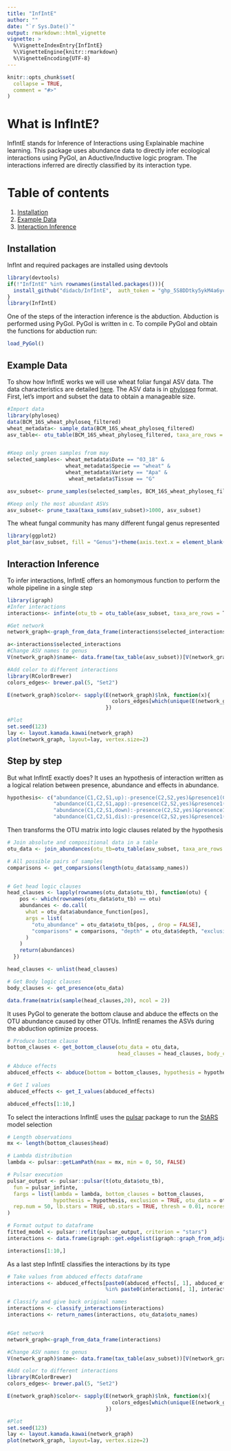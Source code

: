 ```yaml
---
title: "InfIntE"
author: ""
date: "`r Sys.Date()`"
output: rmarkdown::html_vignette
vignette: >
  %\VignetteIndexEntry{InfIntE}
  %\VignetteEngine{knitr::rmarkdown}
  %\VignetteEncoding{UTF-8}
---
```


```r
knitr::opts_chunk$set(
  collapse = TRUE,
  comment = "#>"
)
```

# What is InfIntE?

InfIntE stands for Inference of Interactions using Explainable machine learning. This package uses abundance data to directly infer ecological interactions using PyGol, an Aductive/Inductive logic program. The interactions inferred are directly classified by its interaction type. 

# Table of contents
1. [Installation](#installation)
2. [Example Data](#test)
2. [Interaction Inference](#net)


## Installation <a name="installation"></a>

InfInt and required packages are installed using devtools

```r
library(devtools)
if(!"InfIntE" %in% rownames(installed.packages())){
  install_github("didacb/InfIntE",  auth_token = "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")
}
library(InfIntE)
```

One of the steps of the interaction inference is the abduction. Abduction is performed using PyGol. PyGol is written in c. To compile PyGol and obtain the functions for abduction run: 

```r
load_PyGol()
```

## Example Data <a name="test"></a>

To show how InfIntE works we will use wheat foliar fungal ASV data. The data characteristics are detailed [here](https://apsjournals.apsnet.org/doi/full/10.1094/PBIOMES-02-22-0008-FI). The ASV data is in [phyloseq](https://www.bioconductor.org/packages/release/bioc/html/phyloseq.html) format.
First, let's import and subset the data to obtain a manageable size.  

```r
#Import data
library(phyloseq)
data(BCM_16S_wheat_phyloseq_filtered)
wheat_metadata<- sample_data(BCM_16S_wheat_phyloseq_filtered)
asv_table<- otu_table(BCM_16S_wheat_phyloseq_filtered, taxa_are_rows = TRUE)


#Keep only green samples from may
selected_samples<- wheat_metadata$Date == "03_18" & 
                   wheat_metadata$Specie == "wheat" & 
                   wheat_metadata$Variety == "Apa" &
                    wheat_metadata$Tissue == "G" 

asv_subset<- prune_samples(selected_samples, BCM_16S_wheat_phyloseq_filtered) 

#Keep only the most abundant ASVs
asv_subset<- prune_taxa(taxa_sums(asv_subset)>1000, asv_subset)
```

The wheat fungal community has many different fungal genus represented

```r
library(ggplot2)
plot_bar(asv_subset, fill = "Genus")+theme(axis.text.x = element_blank())
```

## Interaction Inference  <a name="net"></a>

To infer interactions, InfIntE offers an homonymous function to perform the whole pipeline in a single step

```r
library(igraph)
#Infer interactions
interactions<- infinte(otu_tb = otu_table(asv_subset, taxa_are_rows = T), exclusion = TRUE, ncores = 25)

#Get network
network_graph<-graph_from_data_frame(interactions$selected_interactions)

a<-interactions$selected_interactions
#Change ASV names to genus
V(network_graph)$name<- data.frame(tax_table(asv_subset))[V(network_graph)$name,]$Genus

#Add color to different interactions
library(RColorBrewer)
colors_edges<- brewer.pal(5, "Set2")

E(network_graph)$color<- sapply(E(network_graph)$lnk, function(x){
                                  colors_edges[which(unique(E(network_graph)$lnk)==x)]    
                                })

#Plot
set.seed(123)
lay <- layout.kamada.kawai(network_graph)
plot(network_graph, layout=lay, vertex.size=2)
```

## Step by step  <a name="steps"></a>

But what InfIntE exactly does? It uses an hypothesis of interaction written as a logical relation between presence, abundance and effects in abundance.

```r

hypothesis<- c("abundance(C1,C2,S1,up):-presence(C2,S2,yes)&presence1(C1,S2,no)&effect_up(S2,S1)",
               "abundance(C1,C2,S1,app):-presence(C2,S2,yes)&presence1(C1,S2,no)&effect_up(S2,S1)",
               "abundance(C1,C2,S1,down):-presence(C2,S2,yes)&presence1(C1,S2,no)&effect_down(S2,S1)",
               "abundance(C1,C2,S1,dis):-presence(C2,S2,yes)&presence1(C1,S2,no)&effect_down(S2,S1)")

```

Then transforms the OTU matrix into logic clauses related by the hypothesis

```R
# Join absolute and compositional data in a table
otu_data <- join_abundances(otu_tb=otu_table(asv_subset, taxa_are_rows = T), absolute_abundance=NULL)

# All possible pairs of samples
comparisons <- get_comparsions(length(otu_data$samp_names))


# Get head logic clauses
head_clauses <- lapply(rownames(otu_data$otu_tb), function(otu) {
    pos <- which(rownames(otu_data$otu_tb) == otu)
    abundances <- do.call(
      what = otu_data$abundance_function[pos],
      args = list(
        "otu_abundance" = otu_data$otu_tb[pos, , drop = FALSE],
        "comparisons" = comparisons, "depth" = otu_data$depth, "exclusion" = TRUE
      )
    )
    return(abundances)
  })

head_clauses <- unlist(head_clauses)

# Get Body logic clauses
body_clauses <- get_presence(otu_data)

data.frame(matrix(sample(head_clauses,20), ncol = 2))
```

It uses PyGol to generate the bottom clause and abduce the effects on the OTU abundance caused by other OTUs. InfIntE renames the ASVs during the abduction optimize process.

```r

# Produce bottom clause
bottom_clauses <- get_bottom_clause(otu_data = otu_data,
                                    head_clauses = head_clauses, body_clauses = body_clauses)

# Abduce effects
abduced_effects <- abduce(bottom = bottom_clauses, hypothesis = hypothesis)

# Get I values
abduced_effects <- get_I_values(abduced_effects)

abduced_effects[1:10,]
```

To select the interactions InfIntE uses the [pulsar](https://github.com/zdk123/pulsar) package to run the [StARS](https://www.ncbi.nlm.nih.gov/pmc/articles/PMC4138724/) model selection
```r

# Length observations
mx <- length(bottom_clauses$head)

# Lambda distribution
lambda <- pulsar::getLamPath(max = mx, min = 0, 50, FALSE)

# Pulsar execution
pulsar_output <- pulsar::pulsar(t(otu_data$otu_tb),
  fun = pulsar_infinte,
  fargs = list(lambda = lambda, bottom_clauses = bottom_clauses,
               hypothesis = hypothesis, exclusion = TRUE, otu_data = otu_data),
  rep.num = 50, lb.stars = TRUE, ub.stars = TRUE, thresh = 0.01, ncores = 25,
)

# Format output to dataframe
fitted_model <- pulsar::refit(pulsar_output, criterion = "stars")
interactions <- data.frame(igraph::get.edgelist(igraph::graph_from_adjacency_matrix(fitted_model$refit$stars)))

interactions[1:10,]
```


As a last step InfIntE classifies the interactions by its type
```r
# Take values from abduced effects dataframe
interactions <- abduced_effects[paste0(abduced_effects[, 1], abduced_effects[, 2])
                                %in% paste0(interactions[, 1], interactions[, 2]), ]

# Classify and give back original names
interactions <- classify_interactions(interactions)
interactions <- return_names(interactions, otu_data$otu_names)


#Get network
network_graph<-graph_from_data_frame(interactions)

#Change ASV names to genus
V(network_graph)$name<- data.frame(tax_table(asv_subset))[V(network_graph)$name,]$Genus

#Add color to different interactions
library(RColorBrewer)
colors_edges<- brewer.pal(5, "Set2")

E(network_graph)$color<- sapply(E(network_graph)$lnk, function(x){
                                  colors_edges[which(unique(E(network_graph)$lnk)==x)]    
                                })

#Plot
set.seed(123)
lay <- layout.kamada.kawai(network_graph)
plot(network_graph, layout=lay, vertex.size=2)

```



